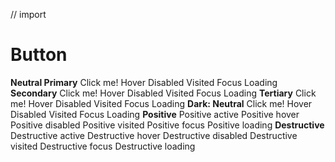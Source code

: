 // import

<Meta title="Components/Button" />

# Button

<gds-main>
  <gds-buttons>
    <gds-row>
      <strong>Neutral Primary</strong>
      <gds-button lead="plus" active>
        Click me!
      </gds-button>
      <gds-button trail="plus" hover>
        Hover
      </gds-button>
      <gds-button disabled>Disabled</gds-button>
      <gds-button visited>Visited</gds-button>
      <gds-button focus>Focus</gds-button>
      <gds-button loading>Loading</gds-button>
    </gds-row>
    <gds-row>
      <strong>Secondary</strong>
      <gds-button secondary active leadingIcon="plus">
        Click me!
      </gds-button>
      <gds-button secondary hover>
        Hover
      </gds-button>
      <gds-button secondary disabled>
        Disabled
      </gds-button>
      <gds-button secondary visited>
        Visited
      </gds-button>
      <gds-button secondary focus>
        Focus
      </gds-button>
      <gds-button secondary loading>
        Loading
      </gds-button>
    </gds-row>
    <gds-row>
      <strong>Tertiary</strong>
      <gds-button tertiary active>
        Click me!
      </gds-button>
      <gds-button tertiary hover>
        Hover
      </gds-button>
      <gds-button tertiary disabled>
        Disabled
      </gds-button>
      <gds-button tertiary visited>
        Visited
      </gds-button>
      <gds-button tertiary focus>
        Focus
      </gds-button>
      <gds-button tertiary loading>
        Loading
      </gds-button>
    </gds-row>
    <gds-row>
      <strong>Dark: Neutral</strong>
      <gds-button dark-mode active>
        Click me!
      </gds-button>
      <gds-button dark-mode hover>
        Hover
      </gds-button>
      <gds-button dark-mode disabled>
        Disabled
      </gds-button>
      <gds-button dark-mode visited>
        Visited
      </gds-button>
      <gds-button dark-mode focus>
        Focus
      </gds-button>
      <gds-button dark-mode loading>
        Loading
      </gds-button>
    </gds-row>
  </gds-buttons>
  <gds-buttons positive>
    <strong>Positive</strong>
    <gds-button positive active>
      Positive active
    </gds-button>
    <gds-button positive hover>
      Positive hover
    </gds-button>
    <gds-button positive disabled>
      Positive disabled
    </gds-button>
    <gds-button positive visited>
      Positive visited
    </gds-button>
    <gds-button positive focus>
      Positive focus
    </gds-button>
    <gds-button positive loading>
      Positive loading
    </gds-button>
  </gds-buttons>
  <gds-buttons>
    <strong>Destructive</strong>
    <gds-button destructive active>
      Destructive active
    </gds-button>
    <gds-button destructive hover>
      Destructive hover
    </gds-button>
    <gds-button destructive disabled>
      Destructive disabled
    </gds-button>
    <gds-button destructive visited>
      Destructive visited
    </gds-button>
    <gds-button destructive focus>
      Destructive focus
    </gds-button>
    <gds-button destructive loading>
      Destructive loading
    </gds-button>
  </gds-buttons>
</gds-main>
